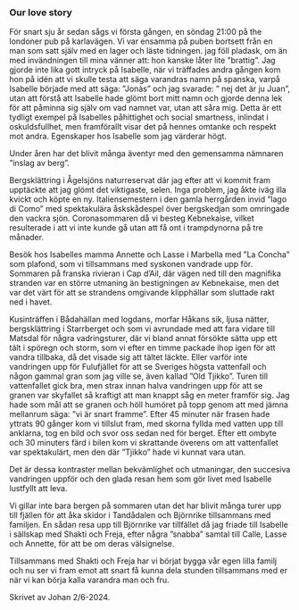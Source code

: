 ### Our love story

För snart sju år sedan sågs vi första gången, en söndag 21:00 på the londoner pub på karlavägen. Vi var ensamma på puben bortsett från en man som satt själv med en lager och läste tidningen. jag föll pladask, om än med invändningen till mina vänner att: hon kanske låter lite ”brattig”. Jag gjorde inte lika gott intryck på Isabelle, när vi träffades andra gången kom hon på idén att vi skulle testa att säga varandras namn på spanska, varpå Isabelle började med att säga: ”Jonàs” och jag svarade: ” nej det är ju Juan”, utan att förstå att Isabelle hade glömt bort mitt namn och gjorde denna lek för att påminna sig själv om vad namnet var, utan att såra mig. Detta är ett tydligt exempel på Isabelles påhittighet och social smartness, inlindat i oskuldsfullhet, men framförallt visar det på hennes omtanke och respekt mot andra. Egenskaper hos Isabelle som jag värderar högt.

Under åren har det blivit många äventyr med den gemensamma nämnaren ”inslag av berg”.

Bergsklättring i Ågelsjöns naturreservat där jag efter att vi kommit fram upptäckte att jag glömt det viktigaste, selen. Inga problem, jag åkte iväg illa kvickt och köpte en ny. Italiensemestern i den gamla herrgården invid ”lago di Como” med spektakulära åskskådespel över bergskedjan som omringade den vackra sjön. Coronasommaren då vi besteg Kebnekaise, vilket resulterade i att vi inte kunde gå utan att få ont i trampdynorna på tre månader.

Besök hos Isabelles mamma Annette och Lasse i Marbella med ”La Concha” som plafond, som vi tillsammans med syskonen vandrade upp för. Sommaren på franska rivieran i Cap d’Ail, där vägen ned till den magnifika stranden var en större utmaning än bestigningen av Kebnekaise, men det var det värt för att se strandens omgivande klipphällar som sluttade rakt ned i havet.

Kusinträffen i Bådahällan med logdans, morfar Håkans sik, ljusa nätter, bergsklättring i Starrberget och som vi avrundade med att fara vidare till Matsdal för några vadringsturer, där vi bland annat försökte sätta upp ett tält i spöregn och storm, som vi efter en timme packade ihop igen för att vandra tillbaka, då det visade sig att tältet läckte. Eller varför inte vandringen upp för Fulufjället för att se Sveriges högsta vattenfall och någon gammal gran som jag ville se, även kallad ”Old Tjikko”. Turen till vattenfallet gick bra, men strax innan halva vandringen upp för att se granen var skyfallet så kraftigt att man knappt såg en meter framför sig. Jag hade som mål att se granen och höll humöret på topp genom att med jämna mellanrum säga: ”vi är snart framme”. Efter 45 minuter när frasen hade yttrats 90 gånger kom vi tillslut fram, med skorna fyllda med vatten upp till anklarna, tog en bild och svor oss sedan ned för berget. Efter ett ombyte och 30 minuters färd i bilen kom vi skrattande överens om att vattenfallet var spektakulärt, men den där ”Tjikko” hade vi kunnat vara utan.

Det är dessa kontraster mellan bekvämlighet och utmaningar, den succesiva vandringen uppför och den glada resan hem som gör livet med Isabelle lustfyllt att leva.

Vi gillar inte bara bergen på sommaren utan det har blivit många turer upp till fjällen för att åka skidor i Tandådalen och Björnrike tillsammans med familjen. En sådan resa upp till Björnrike var tillfället då jag friade till Isabelle i sällskap med Shakti och Freja, efter några ”snabba” samtal till Calle, Lasse och Annette, för att be om deras välsignelse.

Tillsammans med Shakti och Freja har vi börjat bygga vår egen lilla familj och nu ser vi fram emot att snart få kunna dela stunden tillsammans med er när vi kan börja kalla varandra man och fru.

Skrivet av Johan 2/6-2024.
